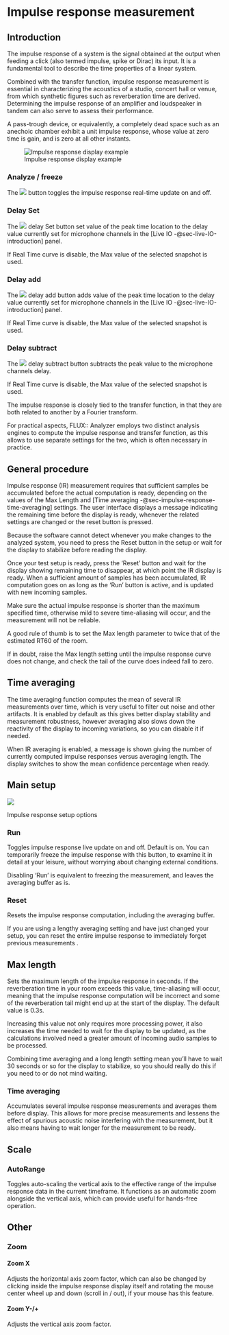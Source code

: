 # Impulse response measurement

## Introduction
The impulse response of a system is the signal obtained at the output when feeding a click (also termed impulse, spike or Dirac) its input.
It is a fundamental tool to describe the time properties of a
linear system.

Combined with the transfer function, impulse response measurement is essential in characterizing the acoustics of a studio, concert hall or venue, from which synthetic figures such as reverberation time are derived.
Determining the impulse response of an amplifier and loudspeaker in tandem can also serve to assess their performance.

A pass-trough device, or equivalently, a completely dead space such as an anechoic chamber exhibit a unit impulse response, whose value at zero time is gain, and is zero at all other instants.

![Impulse response display example](https://media.githubusercontent.com/media/FLUX-SE/doc_images/main/Analyzer/ImpulseResponse/Main.png)

### Analyze / freeze
The ![](https://media.githubusercontent.com/media/FLUX-SE/doc_images/main/Analyzer/Generic/Play.png) button toggles the impulse response real-time update on and off.

### Delay Set
The ![](https://media.githubusercontent.com/media/FLUX-SE/doc_images/main/Analyzer/Generic/Set2Delay.png) delay Set button set value of the peak time location to the delay value currently set for microphone channels in the [Live IO -@sec-live-IO-introduction] panel.

If Real Time curve is disable, the Max value of the selected snapshot is used.

### Delay add
The ![](https://media.githubusercontent.com/media/FLUX-SE/doc_images/main/Analyzer/Generic/Add2Delay.png) delay add button adds value of the peak time location to the delay value currently set for microphone channels in the [Live IO -@sec-live-IO-introduction] panel.

If Real Time curve is disable, the Max value of the selected snapshot is used.

### Delay subtract
The ![](https://media.githubusercontent.com/media/FLUX-SE/doc_images/main/Analyzer/Generic/Subtract2Delay.png) delay subtract button subtracts the peak value to the microphone channels delay.

If Real Time curve is disable, the Max value of the selected snapshot is used.

:::{.callout-note}
The impulse response is closely tied to the transfer function, in that they are both related to another by a Fourier transform.

For practical aspects, FLUX:: Analyzer employs two distinct analysis engines to compute the impulse response and transfer function, as this allows to use separate settings for the two, which is often necessary in practice.
:::

## General procedure

Impulse response (IR) measurement requires that sufficient samples be accumulated before the actual computation is ready, depending on the values of the Max Length and [Time averaging -@sec-impulse-response-time-averaging] settings. 
The user interface displays a message indicating the remaining time before the display is ready, whenever the related settings are changed or the reset button is pressed.

Because the software cannot detect whenever you make changes to the analyzed system, you need to press the Reset button in the setup or wait for the display to stabilize before reading the display.

Once your test setup is ready, press the 'Reset' button and wait for the display showing remaining time to disappear, at which point the IR display is ready. 
When a sufficient amount of samples has been accumulated, IR computation goes on as long as the 'Run' button is active, and is updated with new incoming samples.

:::{.callout-note}
Make sure the actual impulse response is shorter than the maximum specified time, otherwise mild to severe time-aliasing will occur, and the measurement will not be reliable. 

A good rule of thumb is to set the Max length parameter to twice that of the estimated RT60 of the room.

If in doubt, raise the Max length setting until the impulse response curve does not change, and check the tail of the curve does indeed fall to zero.
:::

## Time averaging {#sec-impulse-response-time-averaging}
The time averaging function computes the mean of several IR measurements over time, which is very useful to filter out noise and other artifacts.
It is enabled by default as this gives better display stability and measurement robustness, however averaging also slows down the reactivity of the display to incoming variations, so you can disable it if needed.

<!-- TODO: validate it is default on -->

When IR averaging is enabled, a message is shown giving the number of currently computed impulse responses versus averaging length.
The display switches to show the mean confidence percentage when
ready.

## Main setup
![](https://media.githubusercontent.com/media/FLUX-SE/doc_images/main/Analyzer/ImpulseResponse/Setup.png)

<!-- TODO: image need update -->

Impulse response setup options

### Run
Toggles impulse response live update on and off. Default is on.
You can temporarily freeze the impulse response with this button, to examine it in detail at your leisure, without worrying about changing external conditions.

Disabling 'Run' is equivalent to freezing the measurement, and leaves the averaging buffer as is.

### Reset
Resets the impulse response computation, including the averaging buffer.

:::{.callout-note}
If you are using a lengthy averaging setting and have just changed your setup, you can reset the entire impulse response to immediately forget previous measurements .
:::

## Max length
Sets the maximum length of the impulse response in seconds. 
If the reverberation time in your room exceeds this value, time-aliasing will occur, meaning that the impulse response computation will be incorrect and some of the reverberation tail might end up at the start of the display. 
The default value is 0.3s.

Increasing this value not only requires more processing power, it also increases the time needed to wait for the display to be updated, as the calculations involved need a greater amount of incoming audio samples to be processed.

Combining time averaging and a long length setting mean you'll have to wait 30 seconds or so for the display to stabilize, so you should really do this if you need to or do not mind waiting.

### Time averaging
Accumulates several impulse response measurements and averages them before display. 
This allows for more precise measurements and lessens the effect of spurious acoustic noise interfering with the measurement, but it also means having to wait longer for the measurement to be ready.

## Scale

### AutoRange
Toggles auto-scaling the vertical axis to the effective range of the impulse response data in the current timeframe. 
It functions as an automatic zoom alongside the vertical axis, which can provide useful for hands-free operation.

## Other

### Zoom

#### Zoom X
Adjusts the horizontal axis zoom factor, which can also be changed by clicking inside the impulse response display itself and rotating the mouse center wheel up and down (scroll in / out), if your mouse has this feature.

#### Zoom Y-/+
Adjusts the vertical axis zoom factor.


<!-- TODO: missing info on Unit and Width-->

